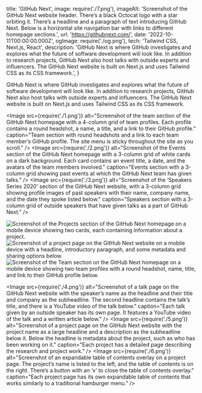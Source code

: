   title: 'GitHub Next',
  image: require('./7.png'),
  imageAlt: 'Screenshot of the GitHub Next website header. There’s a black Octocat logo with a star orbiting it. There’s a headline and a paragraph of text introducing GitHub Next. Below is a horizontal site navigation bar with links to different homepage sections.',
  url: 'https://githubnext.com/',
  date: '2022-10-11T00:00:00.000Z',
  ogImage: require('./og.png'),
  tech: 'Tailwind CSS, Next.js, React',
  description: 'GitHub Next is where GitHub investigates and explores what the future of software development will look like. In addition to research projects, GitHub Next also host talks with outside experts and influencers. The GitHub Next website is built on Next.js and uses Tailwind CSS as its CSS framework.',
}

<Intro title="Researching the future of software development at GitHub">

GitHub Next is where GitHub investigates and explores what the future of software development will look like. In addition to research projects, GitHub Next also host talks with outside experts and influencers. The GitHub Next website is built on Next.js and uses Tailwind CSS as its CSS framework.

</Intro>

<Image src={require('./1.png')} alt="Screenshot of the team section of the GitHub Next homepage with a 4-column grid of team profiles. Each profile contains a round headshot, a name, a title, and a link to their GitHub profile." caption="Team section with round headshots and a link to each team member’s GitHub profile. The site menu is sticky throughout the site as you scroll." />
<Image src={require('./2.png')} alt="Screenshot of the Events section of the GitHub Next homepage with a 3-column grid of white cards on a dark background. Each card contains an event title, a date, and the avatars of the team members involved." caption="Events section with a 3-column grid showing past events at which the GitHub Next team has given talks." />
<Image src={require('./3.png')} alt="Screenshot of the ‘Speakers Series 2020’ section of the GitHub Next website, with a 3-column grid showing profile images of past speakers with their name, company name, and the date they spoke listed below." caption="Speakers section with a 3-column grid of outside speakers that have given talks as a part of GitHub Next." />

<Mobile caption="The GitHub Next website experience on mobile devices.">
  <Image src={require('./8.png')} alt="Screenshot of the Projects section of the GitHub Next homepage on a mobile device showing two cards, each containing information about a project." />
  <Image src={require('./9.png')} alt="Screenshot of a project page on the GitHub Next website on a mobile device with a headline, introductory paragraph, and some metadata and sharing options below." />
  <Image src={require('./11.png')} alt="Screenshot of the Team section on the GitHub Next homepage on a mobile device showing two team profiles with a round headshot, name, title, and link to their GitHub profile below." />
</Mobile>

<Image src={require('./4.png')} alt="Screenshot of a talk page on the GitHub Next website with the speaker’s name as the headline and their title and company as the subheadline. The second headline contains the talk’s title, and there is a YouTube video of the talk below." caption="Each talk given by an outside speaker has its own page. It features a YouTube video of the talk and a written article below." />
<Image src={require('./5.png')} alt="Screenshot of a project page on the GitHub Next website with the project name as a large headline and a description as the subheadline below it. Below the headline is metadata about the project, such as who has been working on it." caption="Each project has a detailed page describing the research and project work." />
<Image src={require('./6.png')} alt="Screenshot of an expandable table of contents overlay on a project page. The project’s name is listed to the left, and the table of contents is on the right. There’s a button with an ‘x’ to close the table of contents overlay." caption="Each project page has its own expandable table of contents that works similarly to a traditional hamburger menu." />
